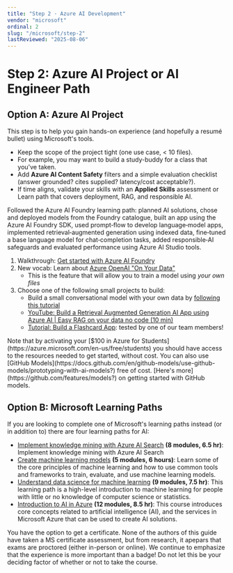 ```yaml
---
title: "Step 2 · Azure AI Development"
vendor: "microsoft"
ordinal: 2
slug: "/microsoft/step-2"
lastReviewed: "2025-08-06"
---
```


# Step 2: Azure AI Project or AI Engineer Path

## Option A: Azure AI Project
This step is to help you gain hands-on experience (and hopefully a resumé bullet) using Microsoft's tools.
* Keep the scope of the project tight (one use case, < 10 files).
* For example, you may want to build a study-buddy for a class that you've taken.
* Add **Azure AI Content Safety** filters and a simple evaluation checklist (answer grounded? cites supplied? latency/cost acceptable?).
* If time aligns, validate your skills with an **Applied Skills** assessment or Learn path that covers deployment, RAG, and responsible AI.

<ResumeTip title="" variant="success">
Followed the Azure AI Foundry learning path: planned AI solutions, chose and deployed models from the Foundry catalogue, built an app using the Azure AI Foundry SDK, used prompt‑flow to develop language‑model apps, implemented retrieval‑augmented generation using indexed data, fine‑tuned a base language model for chat‑completion tasks, added responsible‑AI safeguards and evaluated performance using Azure AI Studio tools.
</ResumeTip>

1. Walkthrough: [Get started with Azure AI Foundry](https://learn.microsoft.com/en-us/azure/ai-foundry/quickstarts/get-started-code?utm_source=chatgpt.com&tabs=azure-ai-foundry&pivots=fdp-project)
2. New vocab: Learn about [Azure OpenAI "On Your Data"](https://learn.microsoft.com/en-us/azure/ai-foundry/openai/concepts/use-your-data?utm_source=chatgpt.com&tabs=ai-search%2Ccopilot)
    * This is the feature that will allow you to train a model using *your own files*
3. Choose one of the following small projects to build:
    * Build a small conversational model with your own data by [following this tutorial](https://learn.microsoft.com/en-us/azure/ai-foundry/openai/use-your-data-quickstart?utm_source=chatgpt.com&tabs=keyless%2Ctypescript-keyless%2Cpython-new&pivots=ai-foundry-portal)
    * [YouTube: 
Build a Retrieval Augmented Generation AI App using Azure AI | Easy RAG on your data no code (10 min)](https://www.youtube.com/watch?v=dJbgBmCWscc)
    * [Tutorial: Build a Flashcard App](https://github.com/lmalmud/FlashSmith/blob/main/tutorial.md): tested by one of our team members!

<div className="bg-blue-50 rounded-lg p-6">Note that by activating your [$100 in Azure for Students](https://azure.microsoft.com/en-us/free/students) you should have access to the resources needed to get started, without cost. You can also use [GitHub Models](https://docs.github.com/en/github-models/use-github-models/prototyping-with-ai-models?) free of cost.
[Here's more](https://github.com/features/models?) on getting started with GitHub models.</div>

## Option B: Microsoft Learning Paths
If you are looking to complete one of Microsoft's learning paths instead (or in addition to) there are four learning paths for AI:
* [Implement knowledge mining with Azure AI Search](https://learn.microsoft.com/en-us/training/paths/implement-knowledge-mining-azure-cognitive-search/?WT.mc_id=portaledu_inproduct_roles) **(8 modules, 6.5 hr)**: Implement knowledge mining with Azure AI Search
* [Create machine learning models](https://learn.microsoft.com/en-us/training/paths/create-machine-learn-models/?WT.mc_id=portaledu_inproduct_roles) **(5 modules, 6 hours)**: Learn some of the core principles of machine learning and how to use common tools and frameworks to train, evaluate, and use machine learning models.
* [Understand data science for machine learning](https://learn.microsoft.com/en-us/training/paths/understand-machine-learning/?WT.mc_id=portaledu_inproduct_roles) **(9 modules, 7.5 hr)**: This learning path is a high-level introduction to machine learning for people with little or no knowledge of computer science or statistics.
* [Introduction to AI in Azure](https://learn.microsoft.com/en-us/training/paths/introduction-to-ai-on-azure/?WT.mc_id=portaledu_inproduct_roles) **(12 modules, 8.5 hr)**: This course introduces core concepts related to artificial intelligence (AI), and the services in Microsoft Azure that can be used to create AI solutions.


You have the option to get a certificate. None of the authors of this guide have taken a MS certificate assessment, but from research, it apepars that exams are proctored (either in-person or online).
We continue to emphasize that the experience is more important than a badge! Do not let this be your deciding factor of whether or not to take the course.

